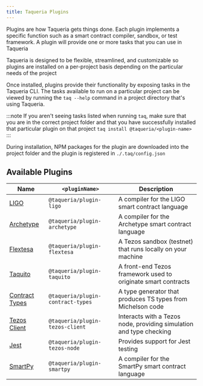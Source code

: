 ```yaml
---
title: Taqueria Plugins
---
```


Plugins are how Taqueria gets things done. Each plugin implements a specific function such as a smart contract compiler, sandbox, or test framework. A plugin will provide one or more tasks that you can use in Taqueria

Taqueria is designed to be flexible, streamlined, and customizable so plugins are installed on a per-project basis depending on the particular needs of the project

Once installed, plugins provide their functionality by exposing tasks in the Taqueria CLI. The tasks available to run on a particular project can be viewed by running the `taq --help` command in a project directory that's using Taqueria. 

:::note
If you aren't seeing tasks listed when running `taq`, make sure that you are in the correct project folder and that you have successfully installed that particular plugin on that project `taq install @taqueria/<plugin-name>`
:::

During installation, NPM packages for the plugin are downloaded into the project folder and the plugin is registered in `./.taq/config.json`

## Available Plugins

| Name                                                   |  `<pluginName>`                   |  Description                                                        |
|--------------------------------------------------------|-----------------------------------|---------------------------------------------------------------------|
| [LIGO](/docs/plugins/plugin-ligo/)                     | `@taqueria/plugin-ligo`           | A compiler for the LIGO smart contract language                     |
| [Archetype](/docs/plugins/plugin-archetype/)           | `@taqueria/plugin-archetype`      | A compiler for the Archetype smart contract language                |
| [Flextesa](/docs/plugins/plugin-flextesa/)             | `@taqueria/plugin-flextesa`       | A Tezos sandbox (testnet) that runs locally on your machine         | 
| [Taquito](/docs/plugins/plugin-taquito/)               | `@taqueria/plugin-taquito`        | A front-end Tezos framework used to originate smart contracts       |
| [Contract Types](/docs/plugins/plugin-contract-types/) | `@taqueria/plugin-contract-types` | A type generator that produces TS types from Michelson code         |
| [Tezos Client](/docs/plugins/plugin-tezos-client/)     | `@taqueria/plugin-tezos-client`   | Interacts with a Tezos node, providing simulation and type checking |
| [Jest](/docs/plugins/plugin-jest/)                     | `@taqueria/plugin-tezos-node`     | Provides support for Jest testing                                   |
| [SmartPy](/docs/plugins/plugin-smartpy/)               | `@taqueria/plugin-smartpy`        | A compiler for the SmartPy smart contract language                  |
